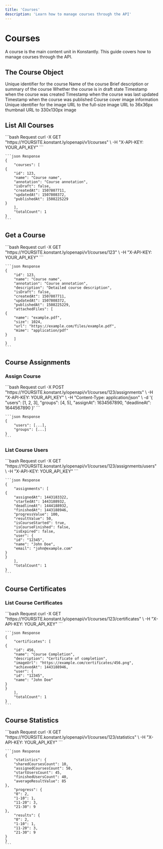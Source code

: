 ```yaml
---
title: 'Courses'
description: 'Learn how to manage courses through the API'
---
```


# Courses

A course is the main content unit in Konstantly. This guide covers how to manage courses through the API.

## The Course Object

<ResponseField name="id" type="integer">
    Unique identifier for the course
</ResponseField>

<ResponseField name="name" type="string">
    Name of the course
</ResponseField>

<ResponseField name="annotation" type="string">
    Brief description or summary of the course
</ResponseField>

<ResponseField name="isDraft" type="boolean">
    Whether the course is in draft state
</ResponseField>

<ResponseField name="createdAt" type="integer">
    Timestamp when the course was created
</ResponseField>

<ResponseField name="updatedAt" type="integer">
    Timestamp when the course was last updated
</ResponseField>

<ResponseField name="publishedAt" type="integer">
    Timestamp when the course was published
</ResponseField>

<ResponseField name="image" type="object">
    Course cover image information
    <Expandable title="properties">
        <ResponseField name="id" type="integer">
            Unique identifier for the image
        </ResponseField>
        <ResponseField name="original" type="string">
            URL to the full-size image
        </ResponseField>
        <ResponseField name="mini" type="string">
            URL to 36x36px thumbnail
        </ResponseField>
        <ResponseField name="small" type="string">
            URL to 330x130px image
        </ResponseField>
    </Expandable>
</ResponseField>

## List All Courses

<CodeGroup>
    ```bash Request
    curl -X GET "https://YOURSITE.konstant.ly/openapi/v1/courses" \
    -H "X-API-KEY: YOUR_API_KEY"
    ```

    ```json Response
    {
        "courses": [
    {
        "id": 123,
        "name": "Course name",
        "annotation": "Course annotation",
        "isDraft": false,
        "createdAt": 1507807711,
        "updatedAt": 1507808372,
        "publishedAt": 1508225229
    }
        ],
        "totalCount": 1
    }
    ```
</CodeGroup>

## Get a Course

<CodeGroup>
    ```bash Request
    curl -X GET "https://YOURSITE.konstant.ly/openapi/v1/courses/123" \
    -H "X-API-KEY: YOUR_API_KEY"
    ```

    ```json Response
    {
        "id": 123,
        "name": "Course name",
        "annotation": "Course annotation",
        "description": "Detailed course description",
        "isDraft": false,
        "createdAt": 1507807711,
        "updatedAt": 1507808372,
        "publishedAt": 1508225229,
        "attachedFiles": [
    {
        "name": "example.pdf",
        "size": 1024,
        "url": "https://example.com/files/example.pdf",
        "mime": "application/pdf"
    }
        ]
    }
    ```
</CodeGroup>

## Course Assignments

### Assign Course

<CodeGroup>
    ```bash Request
    curl -X POST "https://YOURSITE.konstant.ly/openapi/v1/courses/123/assignments" \
    -H "X-API-KEY: YOUR_API_KEY" \
    -H "Content-Type: application/json" \
    -d '{
    "users": [1, 2, 3],
    "groups": [4, 5],
    "assignAt": 1634567890,
    "deadlineAt": 1644567890
}'
    ```

    ```json Response
    {
        "users": [...],
        "groups": [...]
    }
    ```
</CodeGroup>

### List Course Users

<CodeGroup>
    ```bash Request
    curl -X GET "https://YOURSITE.konstant.ly/openapi/v1/courses/123/assignments/users" \
    -H "X-API-KEY: YOUR_API_KEY"
    ```

    ```json Response
    {
        "assignments": [
    {
        "assignedAt": 1443183322,
        "startedAt": 1443188932,
        "deadlineAt": 1444188932,
        "finishedAt": 1443188946,
        "progressValue": 100,
        "resultValue": 50,
        "isCourseStarted": true,
        "isCourseFinished": false,
        "isExpired": false,
        "user": {
        "id": "12345",
        "name": "John Doe",
        "email": "john@example.com"
    }
    }
        ],
        "totalCount": 1
    }
    ```
</CodeGroup>

## Course Certificates

### List Course Certificates

<CodeGroup>
    ```bash Request
    curl -X GET "https://YOURSITE.konstant.ly/openapi/v1/courses/123/certificates" \
    -H "X-API-KEY: YOUR_API_KEY"
    ```

    ```json Response
    {
        "certificates": [
    {
        "id": 456,
        "name": "Course Completion",
        "description": "Certificate of completion",
        "imageUrl": "https://example.com/certificates/456.png",
        "achievedAt": 1443188946,
        "user": {
        "id": "12345",
        "name": "John Doe"
    }
    }
        ],
        "totalCount": 1
    }
    ```
</CodeGroup>

## Course Statistics

<CodeGroup>
    ```bash Request
    curl -X GET "https://YOURSITE.konstant.ly/openapi/v1/courses/123/statistics" \
    -H "X-API-KEY: YOUR_API_KEY"
    ```

    ```json Response
    {
        "statistics": {
        "sharedCoursesCount": 10,
        "assignedCoursesCount": 50,
        "startUsersCount": 45,
        "finishedUsersCount": 40,
        "averageResultValue": 85
    },
        "progress": {
        "0": 2,
        "1-10": 1,
        "11-20": 3,
        "21-30": 9
    },
        "results": {
        "0": 2,
        "1-10": 1,
        "11-20": 3,
        "21-30": 9
    }
    }
    ```
</CodeGroup>